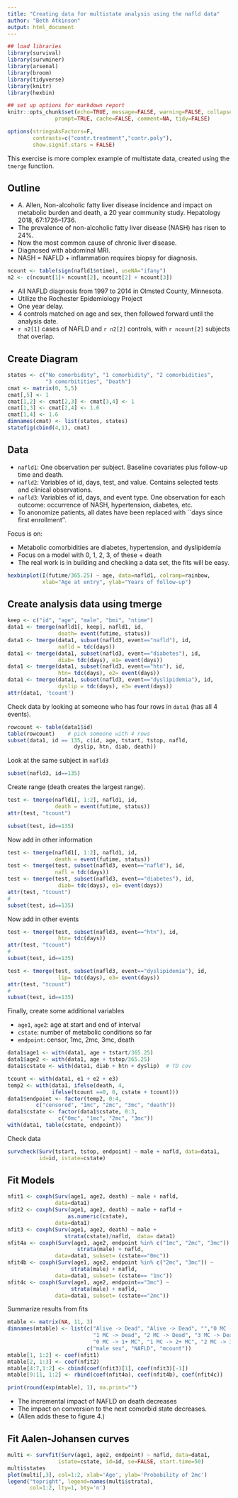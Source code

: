 ```yaml
---
title: "Creating data for multistate analysis using the nafld data"
author: "Beth Atkinson"
output: html_document
---
```


```r
## load libraries
library(survival)
library(survminer)
library(arsenal)
library(broom)
library(tidyverse)
library(knitr)
library(hexbin)

## set up options for markdown report
knitr::opts_chunk$set(echo=TRUE, message=FALSE, warning=FALSE, collapse=TRUE,
               prompt=TRUE, cache=FALSE, comment=NA, tidy=FALSE)

options(stringsAsFactors=F,
        contrasts=c("contr.treatment","contr.poly"),
        show.signif.stars = FALSE)
```

This exercise is more complex example of multistate data, created using the `tmerge` function.

## Outline

* A. Allen, Non-alcoholic fatty liver disease incidence and
      impact on metabolic burden and death, a 20 year community study.
      Hepatology 2018, 67:1726--1736.
* The prevalence of non-alcoholic fatty liver disease (NASH) has risen to 24\%.
* Now the most common cause of chronic liver disease.
* Diagnosed with abdominal MRI.
* NASH = NAFLD + inflammation requires biopsy for diagnosis.


```r
ncount <- table(sign(nafld1$ntime), useNA="ifany")
n2 <- c(ncount[1]+ ncount[2], ncount[2] + ncount[3])
```

* All NAFLD diagnosis from 1997 to 2014 in Olmsted County, Minnesota.
* Utilize the Rochester Epidemiology Project
* One year delay.
* 4 controls matched on age and sex, then followed forward until the
    analysis date. 
* `r n2[1]` cases of NAFLD and `r n2[2]` controls, with
      `r ncount[2]` subjects that overlap.


## Create Diagram

```r
states <- c("No comorbidity", "1 comorbidity", "2 comorbidities", 
            "3 comorbitities", "Death")
cmat <- matrix(0, 5,5)
cmat[,5] <- 1
cmat[1,2] <- cmat[2,3] <- cmat[3,4] <- 1
cmat[1,3] <- cmat[2,4] <- 1.6
cmat[1,4] <- 1.6
dimnames(cmat) <- list(states, states)
statefig(cbind(4,1), cmat)
```

## Data

* `nafld1`: One observation per subject.  Baseline covariates
      plus follow-up time and death.
* `nafld2`: Variables of id, days, test, and value.  Contains
      selected tests and clinical observations.
* `nafld3`: Variables of id, days, and event type.  One observation
      for each outcome: occurrence of NASH, hypertension, diabetes, etc.
* To anonomize patients, all dates have been replaced with ``days
      since first enrollment''.  

Focus is on:

* Metabolic comorbidities are diabetes, hypertension, and dyslipidemia
* Focus on a model with 0, 1, 2, 3, of these + death
* The real work is in building and checking a data set,
      the fits will be easy.
 
```r
hexbinplot(I(futime/365.25) ~ age, data=nafld1, colramp=rainbow,
           xlab="Age at entry", ylab="Years of follow-up")
```

## Create analysis data using tmerge

```r
keep <- c("id", "age", "male", "bmi", "ntime")
data1 <- tmerge(nafld1[, keep], nafld1, id,  
                death= event(futime, status))
data1 <- tmerge(data1, subset(nafld3, event=="nafld"), id,
                nafld = tdc(days))
data1 <- tmerge(data1, subset(nafld3, event=="diabetes"), id,
                diab= tdc(days), e1= event(days))
data1 <- tmerge(data1, subset(nafld3, event=="htn"), id, 
                htn= tdc(days), e2= event(days))
data1 <- tmerge(data1, subset(nafld3, event=="dyslipidemia"), id, 
                dyslip = tdc(days), e3= event(days))
attr(data1, 'tcount')
```

Check data by looking at someone who has four rows in `data1` (has all 4 events).

```r
rowcount <- table(data1$id)
table(rowcount)    # pick someone with 4 rows
subset(data1, id == 135, c(id, age, tstart, tstop, nafld,
                     dyslip, htn, diab, death))
```

Look at the same subject in `nafld3`

```r
subset(nafld3, id==135)
```

Create range (death creates the largest range).

```r
test <- tmerge(nafld1[, 1:2], nafld1, id,
               death = event(futime, status))
attr(test, "tcount")

subset(test, id==135)
```

Now add in other information

```r
test <- tmerge(nafld1[, 1:2], nafld1, id, 
               death = event(futime, status))
test <- tmerge(test, subset(nafld3, event=="nafld"), id,
               nafl = tdc(days))
test <- tmerge(test, subset(nafld3, event=="diabetes"), id,
                diab= tdc(days), e1= event(days))
attr(test, "tcount")
#
subset(test, id==135)
```

Now add in other events

```r
test <- tmerge(test, subset(nafld3, event=="htn"), id,
                htn= tdc(days))
attr(test, "tcount")
#
subset(test, id==135)

test <- tmerge(test, subset(nafld3, event=="dyslipidemia"), id,
                lip= tdc(days), e3= event(days))
attr(test, "tcount")
#
subset(test, id==135)
```

Finally, create some additional variables

* `age1`, `age2`: age at start and end of interval
* `cstate`: number of metabolic conditions so far
* `endpoint`: censor, 1mc, 2mc, 3mc, death

```r
data1$age1 <- with(data1, age + tstart/365.25)
data1$age2 <- with(data1, age + tstop/365.25)
data1$cstate <- with(data1, diab + htn + dyslip)  # TD cov

tcount <- with(data1, e1 + e2 + e3)
temp2 <- with(data1, ifelse(death, 4, 
              ifelse(tcount ==0, 0, cstate + tcount)))
data1$endpoint <- factor(temp2, 0:4, 
         c("censored", "1mc", "2mc", "3mc", "death"))
data1$cstate <- factor(data1$cstate, 0:3,
                c("0mc", "1mc", "2mc", "3mc"))       
with(data1, table(cstate, endpoint))
```

Check data

```r
survcheck(Surv(tstart, tstop, endpoint) ~ male + nafld, data=data1, 
          id=id, istate=cstate)
```


## Fit Models 

```r
nfit1 <- coxph(Surv(age1, age2, death) ~ male + nafld,
               data=data1)
nfit2 <- coxph(Surv(age1, age2, death) ~ male + nafld + 
                   as.numeric(cstate),
               data=data1)
nfit3 <- coxph(Surv(age1, age2, death) ~ male + 
                  strata(cstate)/nafld,  data= data1)
nfit4a <- coxph(Surv(age1, age2, endpoint %in% c("1mc", "2mc", "3mc")) ~ 
                      strata(male) + nafld,
               data=data1, subset= (cstate=="0mc"))
nfit4b <- coxph(Surv(age1, age2, endpoint %in% c("2mc", "3mc")) ~ 
                    strata(male) + nafld,
               data=data1, subset= (cstate== "1mc"))
nfit4c <- coxph(Surv(age1, age2, endpoint=="3mc") ~ 
                    strata(male) + nafld,
               data=data1, subset= (cstate=="2mc"))
```

Summarize results from fits

```r
mtable <- matrix(NA, 11, 3)
dimnames(mtable) <- list(c("Alive -> Dead", "Alive -> Dead", "","0 MC -> Dead", 
                           "1 MC -> Dead", "2 MC -> Dead", "3 MC -> Dead", "",
                           "0 MC -> 1+ MC", "1 MC -> 2+ MC", "2 MC -> 3 MC"),
                         c("male sex", "NAFLD", "mcount"))
mtable[1, 1:2] <- coef(nfit1)
mtable[2, 1:3] <- coef(nfit2)
mtable[4:7,1:2] <- cbind(coef(nfit3)[1], coef(nfit3)[-1])
mtable[9:11, 1:2] <- rbind(coef(nfit4a), coef(nfit4b), coef(nfit4c))

print(round(exp(mtable), 1), na.print="")
```

* The incremental impact of NAFLD on death decreases
* The impact on conversion to the next comorbid state decreases.
* (Allen adds these to figure 4.)

## Fit Aalen-Johansen curves

```r
multi <- survfit(Surv(age1, age2, endpoint) ~ nafld, data=data1,
                istate=cstate, id=id, se=FALSE, start.time=50)
multi$states
plot(multi[,3], col=1:2, xlab='Age', ylab='Probability of 2mc')
legend("topright", legend=names(multi$strata), 
       col=1:2, lty=1, bty='n')
```

